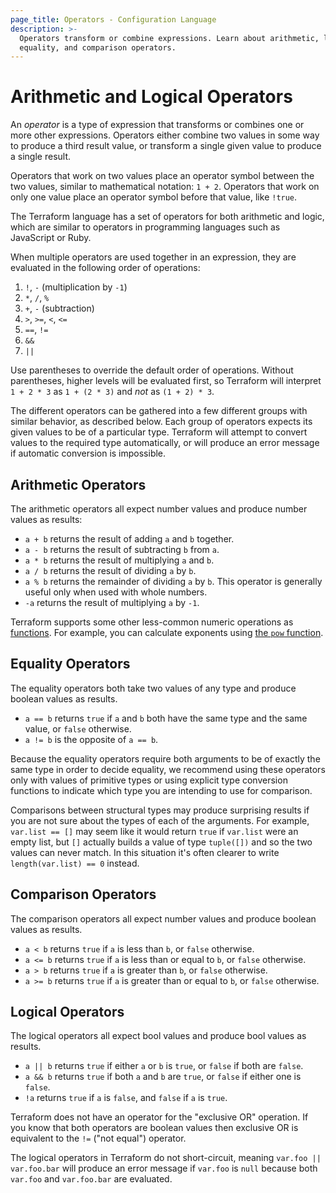```yaml
---
page_title: Operators - Configuration Language
description: >-
  Operators transform or combine expressions. Learn about arithmetic, logical,
  equality, and comparison operators.
---
```


# Arithmetic and Logical Operators

An _operator_ is a type of expression that transforms or combines one or more
other expressions. Operators either combine two values in some way to
produce a third result value, or transform a single given value to
produce a single result.

Operators that work on two values place an operator symbol between the two
values, similar to mathematical notation: `1 + 2`. Operators that work on
only one value place an operator symbol before that value, like
`!true`.

The Terraform language has a set of operators for both arithmetic and logic,
which are similar to operators in programming languages such as JavaScript
or Ruby.

When multiple operators are used together in an expression, they are evaluated
in the following order of operations:

1. `!`, `-` (multiplication by `-1`)
1. `*`, `/`, `%`
1. `+`, `-` (subtraction)
1. `>`, `>=`, `<`, `<=`
1. `==`, `!=`
1. `&&`
1. `||`

Use parentheses to override the default order of operations. Without
parentheses, higher levels will be evaluated first, so Terraform will interpret
`1 + 2 * 3` as `1 + (2 * 3)` and _not_ as `(1 + 2) * 3`.

The different operators can be gathered into a few different groups with
similar behavior, as described below. Each group of operators expects its
given values to be of a particular type. Terraform will attempt to convert
values to the required type automatically, or will produce an error message
if automatic conversion is impossible.

## Arithmetic Operators

The arithmetic operators all expect number values and produce number values
as results:

* `a + b` returns the result of adding `a` and `b` together.
* `a - b` returns the result of subtracting `b` from `a`.
* `a * b` returns the result of multiplying `a` and `b`.
* `a / b` returns the result of dividing `a` by `b`.
* `a % b` returns the remainder of dividing `a` by `b`. This operator is
  generally useful only when used with whole numbers.
* `-a` returns the result of multiplying `a` by `-1`.

Terraform supports some other less-common numeric operations as
[functions](/terraform/language/expressions/function-calls). For example, you can calculate exponents
using
[the `pow` function](/terraform/language/functions/pow).

## Equality Operators

The equality operators both take two values of any type and produce boolean
values as results.

* `a == b` returns `true` if `a` and `b` both have the same type and the same
  value, or `false` otherwise.
* `a != b` is the opposite of `a == b`.

Because the equality operators require both arguments to be of exactly the
same type in order to decide equality, we recommend using these operators only
with values of primitive types or using explicit type conversion functions
to indicate which type you are intending to use for comparison.

Comparisons between structural types may produce surprising results if you
are not sure about the types of each of the arguments. For example,
`var.list == []` may seem like it would return `true` if `var.list` were an
empty list, but `[]` actually builds a value of type `tuple([])` and so the
two values can never match. In this situation it's often clearer to write
`length(var.list) == 0` instead.

## Comparison Operators

The comparison operators all expect number values and produce boolean values
as results.

* `a < b` returns `true` if `a` is less than `b`, or `false` otherwise.
* `a <= b` returns `true` if `a` is less than or equal to `b`, or `false`
  otherwise.
* `a > b` returns `true` if `a` is greater than `b`, or `false` otherwise.
* `a >= b` returns `true` if `a` is greater than or equal to `b`, or `false` otherwise.

## Logical Operators

The logical operators all expect bool values and produce bool values as results.

* `a || b` returns `true` if either `a` or `b` is `true`, or `false` if both are `false`.
* `a && b` returns `true` if both `a` and `b` are `true`, or `false` if either one is `false`.
* `!a` returns `true` if `a` is `false`, and `false` if `a` is `true`.

Terraform does not have an operator for the "exclusive OR" operation. If you
know that both operators are boolean values then exclusive OR is equivalent
to the `!=` ("not equal") operator.

The logical operators in Terraform do not short-circuit, meaning `var.foo || var.foo.bar` will produce an error message if `var.foo` is `null` because both `var.foo` and `var.foo.bar` are evaluated.
